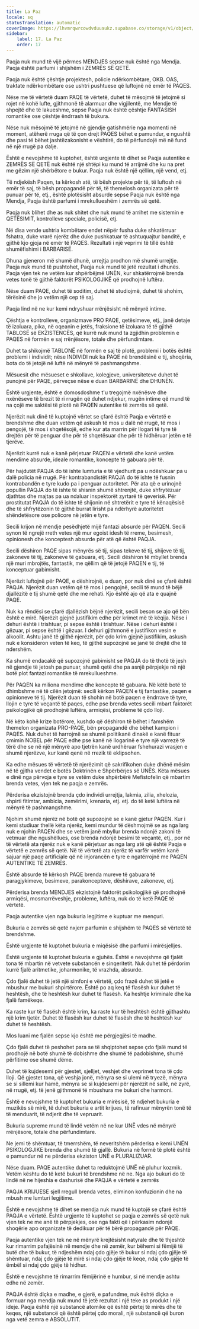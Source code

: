 ```yaml
---
title: La Paz
locale: sq
statusTranslation: automatic
coverImage: https://lhvmrqwrcowdvduuaukz.supabase.co/storage/v1/object/public/strapi-uploads/small_cover-educacion-fundamental.webp-2d51a7828a2b1309555be27f7e2a61a0.webp
sidebar:
    label: 17. La Paz
    order: 17
---
```

Paqja nuk mund të vijë përmes MENDJES sepse nuk është nga Mendja. Paqja është parfumi i shijshëm i ZEMRËS SË QETË.

Paqja nuk është çështje projektesh, policie ndërkombëtare, OKB. OAS, traktate ndërkombëtare ose ushtri pushtuese që luftojnë në emër të PAQES.

Nëse me të vërtetë duam PAQE të vërtetë, duhet të mësojmë të jetojmë si rojet në kohë lufte, gjithmonë të alarmuar dhe vigjilentë, me Mendje të shpejtë dhe të lakueshme, sepse Paqja nuk është çështje FANTASISH romantike ose çështje ëndrrash të bukura.

Nëse nuk mësojmë të jetojmë në gjendje gatishmërie nga momenti në moment, atëherë rruga që të çon drejt PAQES bëhet e pamundur, e ngushtë dhe pasi të bëhet jashtëzakonisht e vështirë, do të përfundojë më në fund në një rrugë pa dalje.

Është e nevojshme të kuptohet, është urgjente të dihet se Paqja autentike e ZEMRËS SË QETË nuk është një shtëpi ku mund të arrijmë dhe ku na pret me gëzim një shërbëtore e bukur. Paqja nuk është një qëllim, një vend, etj.

Të ndjekësh Paqen, ta kërkosh atë, të bësh projekte për të, të luftosh në emër të saj, të bësh propagandë për të, të themelosh organizata për të punuar për të, etj., është plotësisht absurde sepse Paqja nuk është nga Mendja, Paqja është parfumi i mrekullueshëm i zemrës së qetë.

Paqja nuk blihet dhe as nuk shitet dhe nuk mund të arrihet me sistemin e QETËSIMIT, kontrolleve speciale, policisë, etj.

Në disa vende ushtria kombëtare endet nëpër fusha duke shkatërruar fshatra, duke vrarë njerëz dhe duke pushkatuar të ashtuquajtur banditë, e gjithë kjo gjoja në emër të PAQES. Rezultati i një veprimi të tillë është shumëfishimi i BARBARISË.

Dhuna gjeneron më shumë dhunë, urrejtja prodhon më shumë urrejtje. Paqja nuk mund të pushtohet, Paqja nuk mund të jetë rezultat i dhunës. Paqja vjen tek ne vetëm kur shpërbëjmë UNËN, kur shkatërrojmë brenda vetes tonë të gjithë faktorët PSIKOLOGJIKË që prodhojnë luftëra.

Nëse duam PAQE, duhet të soditim, duhet të studiojmë, duhet të shohim, tërësinë dhe jo vetëm një cep të saj.

Paqja lind në ne kur kemi ndryshuar rrënjësisht në mënyrë intime.

Çështja e kontrolleve, organizmave PRO PAQE, qetësimeve, etj., janë detaje të izoluara, pika, në oqeanin e jetës, fraksione të izoluara të të gjithë TABLOSË së EKZISTENCËS, që kurrë nuk mund ta zgjidhin problemin e PAQES në formën e saj rrënjësore, totale dhe përfundimtare.

Duhet ta shikojmë TABLONË në formën e saj të plotë, problemi i botës është problemi i individit; nëse INDIVIDI nuk ka PAQE në brendësinë e tij, shoqëria, bota do të jetojë në luftë në mënyrë të pashmangshme.

Mësuesit dhe mësueset e shkollave, kolegjeve, universiteteve duhet të punojnë për PAQE, përveçse nëse e duan BARBARINË dhe DHUNËN.

Është urgjente, është e domosdoshme t'u tregojmë nxënësve dhe nxënëseve të brezit të ri rrugën që duhet ndjekur, rrugën intime që mund të na çojë me saktësi të plotë në PAQEN autentike të zemrës së qetë.

Njerëzit nuk dinë të kuptojnë vërtet se çfarë është Paqja e vërtetë e brendshme dhe duan vetëm që askush të mos u dalë në rrugë, të mos i pengojë, të mos i shqetësojë, edhe kur ata marrin për llogari të tyre të drejtën për të penguar dhe për të shqetësuar dhe për të hidhëruar jetën e të tjerëve.

Njerëzit kurrë nuk e kanë përjetuar PAQEN e vërtetë dhe kanë vetëm mendime absurde, ideale romantike, koncepte të gabuara për të.

Për hajdutët PAQJA do të ishte lumturia e të vjedhurit pa u ndëshkuar pa u dalë policia në rrugë. Për kontrabandistët PAQJA do të ishte të fusnin kontrabandën e tyre kudo pa i penguar autoritetet. Për ata që e urinojnë popullin PAQJA do të ishte të shisnin shumë shtrenjtë, duke shfrytëzuar djathtas dhe majtas pa ua ndaluar inspektorët zyrtarë të qeverisë. Për prostitutat PAQJA do të ishte të shijonin në shtretërit e tyre të kënaqësisë dhe të shfrytëzonin të gjithë burrat lirisht pa ndërhyrë autoritetet shëndetësore ose policore në jetën e tyre.

Secili krijon në mendje pesëdhjetë mijë fantazi absurde për PAQEN. Secili synon të ngrejë rreth vetes një mur egoist idesh të rreme, besimesh, opinionesh dhe konceptesh absurde për atë që është PAQJA.

Secili dëshiron PAQE sipas mënyrës së tij, sipas tekeve të tij, shijeve të tij, zakoneve të tij, zakoneve të gabuara, etj. Secili dëshiron të mbyllet brenda një muri mbrojtës, fantastik, me qëllim që të jetojë PAQEN e tij, të konceptuar gabimisht.

Njerëzit luftojnë për PAQE, e dëshirojnë, e duan, por nuk dinë se çfarë është PAQJA. Njerëzit duan vetëm që të mos i pengojnë, secili të mund të bëjë djallëzitë e tij shumë qetë dhe me rehati. Kjo është ajo që ata e quajnë PAQE.

Nuk ka rëndësi se çfarë djallëzish bëjnë njerëzit, secili beson se ajo që bën është e mirë. Njerëzit gjejnë justifikim edhe për krimet më të këqija. Nëse i dehuri është i trishtuar, pi sepse është i trishtuar. Nëse i dehuri është i gëzuar, pi sepse është i gëzuar. I dehuri gjithmonë e justifikon vesin e alkoolit. Ashtu janë të gjithë njerëzit, për çdo krim gjejnë justifikim, askush nuk e konsideron veten të keq, të gjithë supozojnë se janë të drejtë dhe të ndershëm.

Ka shumë endacakë që supozojnë gabimisht se PAQJA do të thotë të jesh në gjendje të jetosh pa punuar, shumë qetë dhe pa asnjë përpjekje në një botë plot fantazi romantike të mrekullueshme.

Për PAQEN ka miliona mendime dhe koncepte të gabuara. Në këtë botë të dhimbshme në të cilën jetojmë: secili kërkon PAQEN e tij fantastike, paqen e opinioneve të tij. Njerëzit duan të shohin në botë paqen e ëndrrave të tyre, llojin e tyre të veçantë të paqes, edhe pse brenda vetes secili mbart faktorët psikologjikë që prodhojnë luftëra, armiqësi, probleme të çdo lloji.

Në këto kohë krize botërore, kushdo që dëshiron të bëhet i famshëm themelon organizata PRO-PAQE, bën propagandë dhe bëhet kampion i PAQES. Nuk duhet të harrojmë se shumë politikanë dinakë e kanë fituar çmimin NOBEL për PAQE edhe pse kanë në llogarinë e tyre një varrezë të tërë dhe se në një mënyrë apo tjetrën kanë urdhëruar fshehurazi vrasjen e shumë njerëzve, kur kanë qenë në rrezik të eklipsohen.

Ka edhe mësues të vërtetë të njerëzimit që sakrifikohen duke dhënë mësim në të gjitha vendet e botës Doktrinën e Shpërbërjes së UNËS. Këta mësues e dinë nga përvoja e tyre se vetëm duke shpërbërë Mefistofelin që mbartim brenda vetes, vjen tek ne paqja e zemrës.

Përderisa ekzistojnë brenda çdo individi urrejtja, lakmia, zilia, xhelozia, shpirti fitimtar, ambicia, zemërimi, krenaria, etj. etj. do të ketë luftëra në mënyrë të pashmangshme.

Njohim shumë njerëz në botë që supozojnë se e kanë gjetur PAQEN. Kur i kemi studiuar thellë këta njerëz, kemi mundur të dëshmojmë se as nga larg nuk e njohin PAQEN dhe se vetëm janë mbyllur brenda ndonjë zakoni të vetmuar dhe ngushëllues, ose brenda ndonjë besimi të veçantë, etj., por në të vërtetë ata njerëz nuk e kanë përjetuar as nga larg atë që është Paqja e vërtetë e zemrës së qetë. Në të vërtetë ata njerëz të varfër vetëm kanë sajuar një paqe artificiale që në injorancën e tyre e ngatërrojnë me PAQEN AUTENTIKE TË ZEMRËS.

Është absurde të kërkosh PAQE brenda mureve të gabuara të paragjykimeve, besimeve, parakoncepteve, dëshirave, zakoneve, etj.

Përderisa brenda MENDJES ekzistojnë faktorët psikologjikë që prodhojnë armiqësi, mosmarrëveshje, probleme, luftëra, nuk do të ketë PAQE të vërtetë.

Paqja autentike vjen nga bukuria legjitime e kuptuar me mençuri.

Bukuria e zemrës së qetë nxjerr parfumin e shijshëm të PAQES së vërtetë të brendshme.

Është urgjente të kuptohet bukuria e miqësisë dhe parfumi i mirësjelljes.

Është urgjente të kuptohet bukuria e gjuhës. Është e nevojshme që fjalët tona të mbartin në vetvete substancën e sinqeritetit. Nuk duhet të përdorim kurrë fjalë aritmetike, joharmonike, të vrazhda, absurde.

Çdo fjalë duhet të jetë një simfoni e vërtetë, çdo frazë duhet të jetë e mbushur me bukuri shpirtërore. Është po aq keq të flasësh kur duhet të heshtësh, dhe të heshtësh kur duhet të flasësh. Ka heshtje kriminale dhe ka fjalë famëkeqe.

Ka raste kur të flasësh është krim, ka raste kur të heshtësh është gjithashtu një krim tjetër. Duhet të flasësh kur duhet të flasësh dhe të heshtësh kur duhet të heshtësh.

Mos luani me fjalën sepse kjo është me përgjegjësi të madhe.

Çdo fjalë duhet të peshohet para se të shqiptohet sepse çdo fjalë mund të prodhojë në botë shumë të dobishme dhe shumë të padobishme, shumë përfitime ose shumë dëme.

Duhet të kujdesemi për gjestet, sjelljet, veshjet dhe veprimet tona të çdo lloji. Që gjestet tona, që veshja jonë, mënyra se si ulemi në tryezë, mënyra se si sillemi kur hamë, mënyra se si kujdesemi për njerëzit në sallë, në zyrë, në rrugë, etj. të jenë gjithmonë të mbushura me bukuri dhe harmoni.

Është e nevojshme të kuptohet bukuria e mirësisë, të ndjehet bukuria e muzikës së mirë, të duhet bukuria e artit krijues, të rafinuar mënyrën tonë të të menduarit, të ndjerit dhe të vepruarit.

Bukuria supreme mund të lindë vetëm në ne kur UNË vdes në mënyrë rrënjësore, totale dhe përfundimtare.

Ne jemi të shëmtuar, të tmerrshëm, të neveritshëm përderisa e kemi UNËN PSIKOLOGJIKE brenda dhe shumë të gjallë. Bukuria në formë të plotë është e pamundur në ne përderisa ekziston UNË e PLURALIZUAR.

Nëse duam. PAQE autentike duhet ta reduktojmë UNË në pluhur kozmik. Vetëm kështu do të ketë bukuri të brendshme në ne. Nga ajo bukuri do të lindë në ne hijeshia e dashurisë dhe PAQJA e vërtetë e zemrës

PAQJA KRIJUESE sjell rregull brenda vetes, eliminon konfuzionin dhe na mbush me lumturi legjitime.

Është e nevojshme të dihet se mendja nuk mund të kuptojë se çfarë është PAQJA e vërtetë. Është urgjente të kuptohet se paqja e zemrës së qetë nuk vjen tek ne me anë të përpjekjes, ose nga fakti që i përkasim ndonjë shoqërie apo organizate të dedikuar për të bërë propagandë për PAQE.

Paqja autentike vjen tek ne në mënyrë krejtësisht natyrale dhe të thjeshtë kur rimarrim pafajësinë në mendje dhe në zemër, kur bëhemi si fëmijë të butë dhe të bukur, të ndjeshëm ndaj çdo gjëje të bukur si ndaj çdo gjëje të shëmtuar, ndaj çdo gjëje të mirë si ndaj çdo gjëje të keqe, ndaj çdo gjëje të ëmbël si ndaj çdo gjëje të hidhur.

Është e nevojshme të rimarrim fëmijërinë e humbur, si në mendje ashtu edhe në zemër.

PAQJA është diçka e madhe, e gjerë, e pafundme, nuk është diçka e formuar nga mendja nuk mund të jetë rezultat i një teke as produkt i një ideje. Paqja është një substancë atomike që është përtej të mirës dhe të keqes, një substancë që është përtej çdo morali, një substancë që buron nga vetë zemra e ABSOLUTIT.

